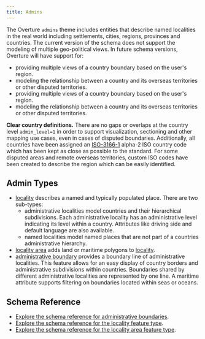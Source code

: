 ```yaml
---
title: Admins
---
```


The Overture `admins` theme includes entities that describe named localities in the real world including settlements, cities, regions, provinces and countries. The current version of the schema does not support the modeling of multiple geo-political views. In future schema versions, Overture will have support for:

- providing multiple views of a country boundary based on the user's region.
- modeling the relationship between a country and its overseas territories or other disputed territories.
- providing multiple views of a country boundary based on the user's region.
- modeling the relationship between a country and its overseas territories or other disputed territories.

**Clear country definitions.** There are no gaps or overlaps at the country level `admin_level=1` in order to support visualization, sectioning and other mapping use cases, even in cases of disputed boundaries. Additionally, all countries have been assigned an [ISO-3166-1](https://www.iso.org/iso-3166-country-codes.html) alpha-2 ISO country code which has been kept as close as possible to the standard. For some disputed areas and remote overseas territories, custom ISO codes have been created to describe the region which can be easily identified.

## Admin Types

- [locality](https://docs.overturemaps.org/schema/reference/admins/locality) describes a named and typically populated place. There are two sub-types:
   - administrative localities model countries and their hierarchical subdivisions. Each administrative locality has an administrative level indicating its level within a country. Attributes like driving side and default language are also available.
   - named localities model named places that are not part of a countries administrative hierarchy.
- [locality area](https://docs.overturemaps.org/schema/reference/admins/locality-area) adds land or maritime polygons to [locality](https://docs.overturemaps.org/schema/reference/admins/locality).
- [administrative boundary](https://docs.overturemaps.org/schema/reference/admins/administrative-boundary) provides a boundary line of administrative localities. This feature allows for an easy display of country borders and administrative subdivisions within countries. Boundaries shared by different administrative localities are represented by one line. A maritime attribute supports filtering on boundaries located within seas or oceans.

## Schema Reference

- [Explore the schema reference for administrative boundaries](https://docs.overturemaps.org/schema/reference/admins/administrative-boundary).
- [Explore the schema reference for the locality feature type](https://docs.overturemaps.org/schema/reference/admins/locality).
- [Explore the schema reference for the locality area feature type](https://docs.overturemaps.org/schema/reference/admins/locality-area).
